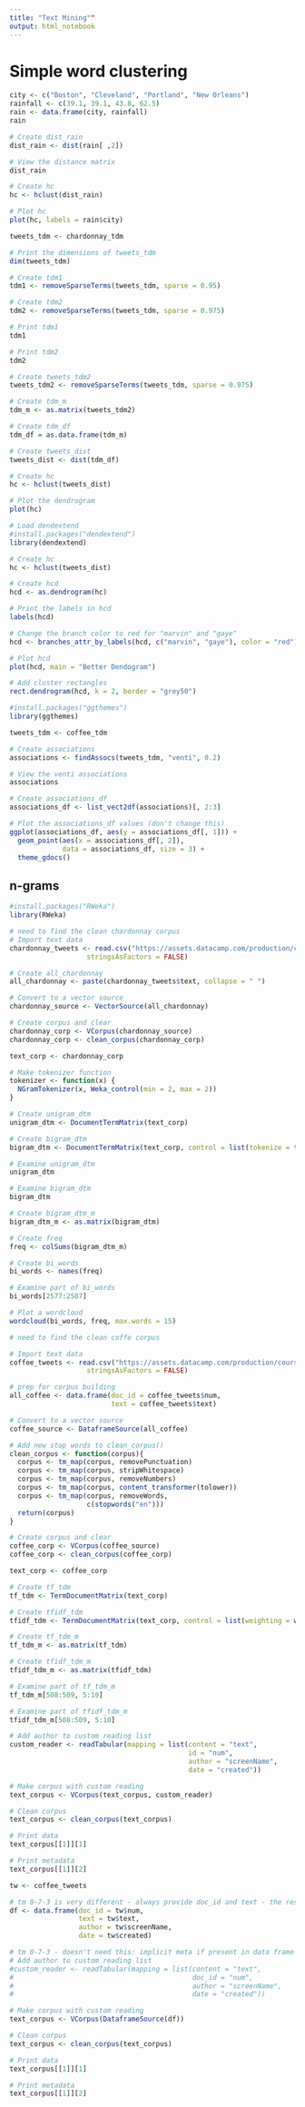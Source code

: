 ```yaml
---
title: "Text Mining""
output: html_notebook
---
```


# Simple word clustering

```r
city <- c("Boston", "Cleveland", "Portland", "New Orleans")
rainfall <- c(39.1, 39.1, 43.8, 62.5)
rain <- data.frame(city, rainfall)
rain
```

```r
# Create dist_rain
dist_rain <- dist(rain[ ,2])

# View the distance matrix
dist_rain

# Create hc
hc <- hclust(dist_rain)

# Plot hc
plot(hc, labels = rain$city)
```

```r
tweets_tdm <- chardonnay_tdm

# Print the dimensions of tweets_tdm
dim(tweets_tdm)

# Create tdm1
tdm1 <- removeSparseTerms(tweets_tdm, sparse = 0.95)

# Create tdm2
tdm2 <- removeSparseTerms(tweets_tdm, sparse = 0.975)

# Print tdm1
tdm1

# Print tdm2
tdm2
```

```r
# Create tweets_tdm2
tweets_tdm2 <- removeSparseTerms(tweets_tdm, sparse = 0.975)

# Create tdm_m
tdm_m <- as.matrix(tweets_tdm2)

# Create tdm_df
tdm_df = as.data.frame(tdm_m)

# Create tweets_dist
tweets_dist <- dist(tdm_df)

# Create hc
hc <- hclust(tweets_dist)

# Plot the dendrogram
plot(hc)
```

```r
# Load dendextend
#install.packages("dendextend")
library(dendextend)

# Create hc
hc <- hclust(tweets_dist)

# Create hcd
hcd <- as.dendrogram(hc)

# Print the labels in hcd
labels(hcd)

# Change the branch color to red for "marvin" and "gaye"
hcd <- branches_attr_by_labels(hcd, c("marvin", "gaye"), color = "red")

# Plot hcd
plot(hcd, main = "Better Dendogram")

# Add cluster rectangles 
rect.dendrogram(hcd, k = 2, border = "grey50")
```

```r
#install.packages("ggthemes")
library(ggthemes)

tweets_tdm <- coffee_tdm

# Create associations
associations <- findAssocs(tweets_tdm, "venti", 0.2)

# View the venti associations
associations

# Create associations_df
associations_df <- list_vect2df(associations)[, 2:3]

# Plot the associations_df values (don't change this)
ggplot(associations_df, aes(y = associations_df[, 1])) + 
  geom_point(aes(x = associations_df[, 2]), 
             data = associations_df, size = 3) + 
  theme_gdocs()
```

## n-grams

```r
#install.packages("RWeka")
library(RWeka)

# need to find the clean chardonnay corpus
# Import text data
chardonnay_tweets <- read.csv("https://assets.datacamp.com/production/course_935/datasets/chardonnay.csv",
                   stringsAsFactors = FALSE)

# Create all_chardonnay
all_chardonnay <- paste(chardonnay_tweets$text, collapse = " ")

# Convert to a vector source
chardonnay_source <- VectorSource(all_chardonnay)

# Create corpus and clear
chardonnay_corp <- VCorpus(chardonnay_source)
chardonnay_corp <- clean_corpus(chardonnay_corp)

text_corp <- chardonnay_corp
```

```r
# Make tokenizer function 
tokenizer <- function(x) {
  NGramTokenizer(x, Weka_control(min = 2, max = 2))
}

# Create unigram_dtm
unigram_dtm <- DocumentTermMatrix(text_corp)

# Create bigram_dtm
bigram_dtm <- DocumentTermMatrix(text_corp, control = list(tokenize = tokenizer))

# Examine unigram_dtm
unigram_dtm

# Examine bigram_dtm
bigram_dtm
```

```r
# Create bigram_dtm_m
bigram_dtm_m <- as.matrix(bigram_dtm)

# Create freq
freq <- colSums(bigram_dtm_m)

# Create bi_words
bi_words <- names(freq)

# Examine part of bi_words
bi_words[2577:2587]

# Plot a wordcloud
wordcloud(bi_words, freq, max.words = 15)
```

```r
# need to find the clean coffe corpus

# Import text data
coffee_tweets <- read.csv("https://assets.datacamp.com/production/course_935/datasets/coffee.csv",
                   stringsAsFactors = FALSE)

# prep for corpus building
all_coffee <- data.frame(doc_id = coffee_tweets$num,
                         text = coffee_tweets$text)

# Convert to a vector source
coffee_source <- DataframeSource(all_coffee)

# Add new stop words to clean_corpus()
clean_corpus <- function(corpus){
  corpus <- tm_map(corpus, removePunctuation)
  corpus <- tm_map(corpus, stripWhitespace)
  corpus <- tm_map(corpus, removeNumbers)
  corpus <- tm_map(corpus, content_transformer(tolower))
  corpus <- tm_map(corpus, removeWords, 
                   c(stopwords("en")))
  return(corpus)
}

# Create corpus and clear
coffee_corp <- VCorpus(coffee_source)
coffee_corp <- clean_corpus(coffee_corp)

text_corp <- coffee_corp
```

```r
# Create tf_tdm
tf_tdm <- TermDocumentMatrix(text_corp)

# Create tfidf_tdm
tfidf_tdm <- TermDocumentMatrix(text_corp, control = list(weighting = weightTfIdf))

# Create tf_tdm_m
tf_tdm_m <- as.matrix(tf_tdm)

# Create tfidf_tdm_m 
tfidf_tdm_m <- as.matrix(tfidf_tdm)

# Examine part of tf_tdm_m
tf_tdm_m[508:509, 5:10]

# Examine part of tfidf_tdm_m
tfidf_tdm_m[508:509, 5:10]
```

```r
# Add author to custom reading list
custom_reader <- readTabular(mapping = list(content = "text", 
                                            id = "num",
                                            author = "screenName",
                                            date = "created"))

# Make corpus with custom reading
text_corpus <- VCorpus(text_corpus, custom_reader)

# Clean corpus
text_corpus <- clean_corpus(text_corpus)

# Print data
text_corpus[[1]][1]

# Print metadata
text_corpus[[1]][2]
```


```r
tw <- coffee_tweets

# tm 0-7-3 is very different - always provide doc_id and text - the rest is assumed to be meta cols
df <- data.frame(doc_id = tw$num,
                 text = tw$text,
                 author = tw$screenName,
                 date = tw$created)

# tm 0-7-3 - doesn't need this: implicit meta if present in data frame
# Add author to custom reading list
#custom_reader <- readTabular(mapping = list(content = "text", 
#                                            doc_id = "num",
#                                            author = "screenName",
#                                            date = "created"))

# Make corpus with custom reading
text_corpus <- VCorpus(DataframeSource(df))

# Clean corpus
text_corpus <- clean_corpus(text_corpus)

# Print data
text_corpus[[1]][1]

# Print metadata
text_corpus[[1]][2]
```





























